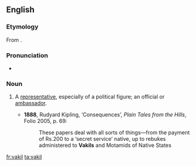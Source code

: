 ==English==

===Etymology===
From {{etyl|ur|en}} {{term|وكيل|tr=wakil|lang=ur}}.

===Pronunciation===
* {{IPA|/vəˈkiːl/}}

===Noun===
{{en-noun}}

# {{India}} A [[representative]], especially of a political figure; an official or [[ambassador]].
#* '''1888''', Rudyard Kipling, ‘Consequences’, ''Plain Tales from the Hills'', Folio 2005, p. 69:
#*: These papers deal with all sorts of things—from the payment of Rs.200 to a ‘secret service’ native, up to rebukes administered to '''Vakils''' and Motamids of Native States

[[fr:vakil]]
[[ta:vakil]]